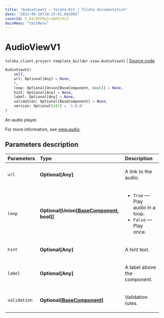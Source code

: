 ```yaml
---
title: "AudioViewV1 — Toloka-Kit | Toloka documentation"
date: "2023-08-28T10:25:41.693903"
coverId: F_bIcOYF9yjrxkPZrXc3
docsMenu: "tkitMenu"
---
```


# AudioViewV1

`toloka.client.project.template_builder.view.AudioViewV1` | [Source code](https://github.com/Toloka/toloka-kit/blob/v1.2.1/src/client/project/template_builder/view.py#L109)

```python
AudioViewV1(
    self,
    url: Optional[Any] = None,
    *,
    loop: Optional[Union[BaseComponent, bool]] = None,
    hint: Optional[Any] = None,
    label: Optional[Any] = None,
    validation: Optional[BaseComponent] = None,
    version: Optional[str] = '1.0.0'
)
```

An audio player.

For more information, see [view.audio](/docs/template-builder/reference/view.audio).

## Parameters description

| Parameters | Type | Description |
| :----------| :----| :-----------|
`url`|**Optional\[Any\]**|<p>A link to the audio.</p>
`loop`|**Optional\[Union\[[BaseComponent](/docs/toloka-kit/reference/toloka.client.project.template_builder.base.BaseComponent), bool\]\]**|<ul> <li>`True` — Play audio in a loop.</li> <li>`False` — Play once.</li> </ul>
`hint`|**Optional\[Any\]**|<p>A hint text.</p>
`label`|**Optional\[Any\]**|<p>A label above the component.</p>
`validation`|**Optional\[[BaseComponent](/docs/toloka-kit/reference/toloka.client.project.template_builder.base.BaseComponent)\]**|<p>Validation rules.</p>